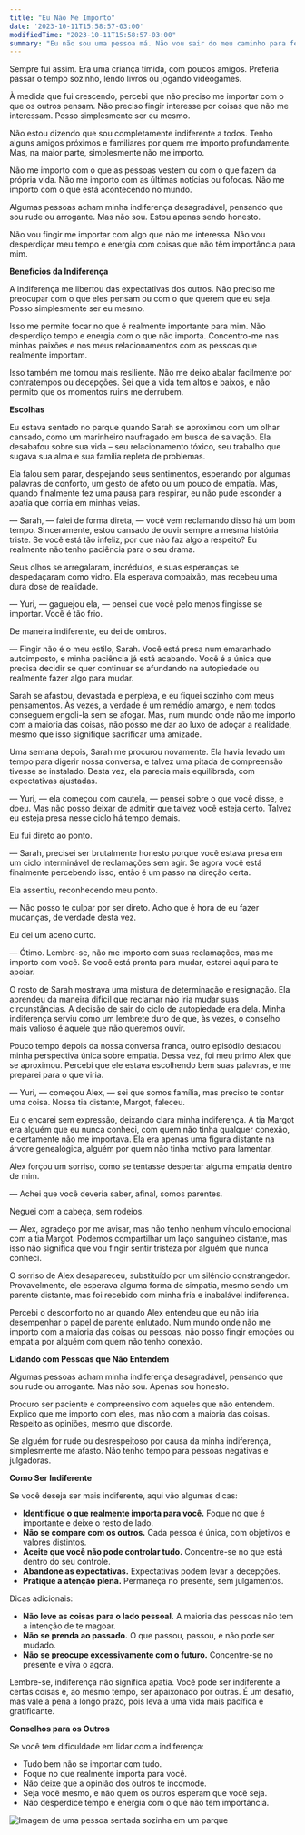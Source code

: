 ```yaml
---
title: "Eu Não Me Importo"
date: '2023-10-11T15:58:57-03:00'
modifiedTime: "2023-10-11T15:58:57-03:00"
summary: "Eu não sou uma pessoa má. Não vou sair do meu caminho para ferir os sentimentos dos outros. Mas também não me importo com a maioria das pessoas ou com a maioria das coisas que não têm a ver comigo."
---
```


Sempre fui assim. Era uma criança tímida, com poucos amigos. Preferia passar o tempo sozinho, lendo livros ou jogando videogames.

À medida que fui crescendo, percebi que não preciso me importar com o que os outros pensam. Não preciso fingir interesse por coisas que não me interessam. Posso simplesmente ser eu mesmo.

Não estou dizendo que sou completamente indiferente a todos. Tenho alguns amigos próximos e familiares por quem me importo profundamente. Mas, na maior parte, simplesmente não me importo.

Não me importo com o que as pessoas vestem ou com o que fazem da própria vida. Não me importo com as últimas notícias ou fofocas. Não me importo com o que está acontecendo no mundo.

Algumas pessoas acham minha indiferença desagradável, pensando que sou rude ou arrogante. Mas não sou. Estou apenas sendo honesto.

Não vou fingir me importar com algo que não me interessa. Não vou desperdiçar meu tempo e energia com coisas que não têm importância para mim.

**Benefícios da Indiferença**

A indiferença me libertou das expectativas dos outros. Não preciso me preocupar com o que eles pensam ou com o que querem que eu seja. Posso simplesmente ser eu mesmo.

Isso me permite focar no que é realmente importante para mim. Não desperdiço tempo e energia com o que não importa. Concentro-me nas minhas paixões e nos meus relacionamentos com as pessoas que realmente importam.

Isso também me tornou mais resiliente. Não me deixo abalar facilmente por contratempos ou decepções. Sei que a vida tem altos e baixos, e não permito que os momentos ruins me derrubem.

**Escolhas**

Eu estava sentado no parque quando Sarah se aproximou com um olhar cansado, como um marinheiro naufragado em busca de salvação. Ela desabafou sobre sua vida – seu relacionamento tóxico, seu trabalho que sugava sua alma e sua família repleta de problemas.

Ela falou sem parar, despejando seus sentimentos, esperando por algumas palavras de conforto, um gesto de afeto ou um pouco de empatia. Mas, quando finalmente fez uma pausa para respirar, eu não pude esconder a apatia que corria em minhas veias.

— Sarah, — falei de forma direta, — você vem reclamando disso há um bom tempo. Sinceramente, estou cansado de ouvir sempre a mesma história triste. Se você está tão infeliz, por que não faz algo a respeito? Eu realmente não tenho paciência para o seu drama.

Seus olhos se arregalaram, incrédulos, e suas esperanças se despedaçaram como vidro. Ela esperava compaixão, mas recebeu uma dura dose de realidade.

— Yuri, — gaguejou ela, — pensei que você pelo menos fingisse se importar. Você é tão frio.

De maneira indiferente, eu dei de ombros.

— Fingir não é o meu estilo, Sarah. Você está presa num emaranhado autoimposto, e minha paciência já está acabando. Você é a única que precisa decidir se quer continuar se afundando na autopiedade ou realmente fazer algo para mudar.

Sarah se afastou, devastada e perplexa, e eu fiquei sozinho com meus pensamentos. Às vezes, a verdade é um remédio amargo, e nem todos conseguem engoli-la sem se afogar. Mas, num mundo onde não me importo com a maioria das coisas, não posso me dar ao luxo de adoçar a realidade, mesmo que isso signifique sacrificar uma amizade.

Uma semana depois, Sarah me procurou novamente. Ela havia levado um tempo para digerir nossa conversa, e talvez uma pitada de compreensão tivesse se instalado. Desta vez, ela parecia mais equilibrada, com expectativas ajustadas.

— Yuri, — ela começou com cautela, — pensei sobre o que você disse, e doeu. Mas não posso deixar de admitir que talvez você esteja certo. Talvez eu esteja presa nesse ciclo há tempo demais.

Eu fui direto ao ponto.

— Sarah, precisei ser brutalmente honesto porque você estava presa em um ciclo interminável de reclamações sem agir. Se agora você está finalmente percebendo isso, então é um passo na direção certa.

Ela assentiu, reconhecendo meu ponto.

— Não posso te culpar por ser direto. Acho que é hora de eu fazer mudanças, de verdade desta vez.

Eu dei um aceno curto.

— Ótimo. Lembre-se, não me importo com suas reclamações, mas me importo com você. Se você está pronta para mudar, estarei aqui para te apoiar.

O rosto de Sarah mostrava uma mistura de determinação e resignação. Ela aprendeu da maneira difícil que reclamar não iria mudar suas circunstâncias. A decisão de sair do ciclo de autopiedade era dela. Minha indiferença serviu como um lembrete duro de que, às vezes, o conselho mais valioso é aquele que não queremos ouvir.

Pouco tempo depois da nossa conversa franca, outro episódio destacou minha perspectiva única sobre empatia. Dessa vez, foi meu primo Alex que se aproximou. Percebi que ele estava escolhendo bem suas palavras, e me preparei para o que viria.

— Yuri, — começou Alex, — sei que somos família, mas preciso te contar uma coisa. Nossa tia distante, Margot, faleceu.

Eu o encarei sem expressão, deixando clara minha indiferença. A tia Margot era alguém que eu nunca conheci, com quem não tinha qualquer conexão, e certamente não me importava. Ela era apenas uma figura distante na árvore genealógica, alguém por quem não tinha motivo para lamentar.

Alex forçou um sorriso, como se tentasse despertar alguma empatia dentro de mim.

— Achei que você deveria saber, afinal, somos parentes.

Neguei com a cabeça, sem rodeios.

— Alex, agradeço por me avisar, mas não tenho nenhum vínculo emocional com a tia Margot. Podemos compartilhar um laço sanguíneo distante, mas isso não significa que vou fingir sentir tristeza por alguém que nunca conheci.

O sorriso de Alex desapareceu, substituído por um silêncio constrangedor. Provavelmente, ele esperava alguma forma de simpatia, mesmo sendo um parente distante, mas foi recebido com minha fria e inabalável indiferença.

Percebi o desconforto no ar quando Alex entendeu que eu não iria desempenhar o papel de parente enlutado. Num mundo onde não me importo com a maioria das coisas ou pessoas, não posso fingir emoções ou empatia por alguém com quem não tenho conexão.

**Lidando com Pessoas que Não Entendem**

Algumas pessoas acham minha indiferença desagradável, pensando que sou rude ou arrogante. Mas não sou. Apenas sou honesto.

Procuro ser paciente e compreensivo com aqueles que não entendem. Explico que me importo com eles, mas não com a maioria das coisas. Respeito as opiniões, mesmo que discorde.

Se alguém for rude ou desrespeitoso por causa da minha indiferença, simplesmente me afasto. Não tenho tempo para pessoas negativas e julgadoras.

**Como Ser Indiferente**

Se você deseja ser mais indiferente, aqui vão algumas dicas:

- **Identifique o que realmente importa para você.** Foque no que é importante e deixe o resto de lado.
- **Não se compare com os outros.** Cada pessoa é única, com objetivos e valores distintos.
- **Aceite que você não pode controlar tudo.** Concentre-se no que está dentro do seu controle.
- **Abandone as expectativas.** Expectativas podem levar a decepções.
- **Pratique a atenção plena.** Permaneça no presente, sem julgamentos.

Dicas adicionais:

- **Não leve as coisas para o lado pessoal.** A maioria das pessoas não tem a intenção de te magoar.
- **Não se prenda ao passado.** O que passou, passou, e não pode ser mudado.
- **Não se preocupe excessivamente com o futuro.** Concentre-se no presente e viva o agora.

Lembre-se, indiferença não significa apatia. Você pode ser indiferente a certas coisas e, ao mesmo tempo, ser apaixonado por outras. É um desafio, mas vale a pena a longo prazo, pois leva a uma vida mais pacífica e gratificante.

**Conselhos para os Outros**

Se você tem dificuldade em lidar com a indiferença:

- Tudo bem não se importar com tudo.
- Foque no que realmente importa para você.
- Não deixe que a opinião dos outros te incomode.
- Seja você mesmo, e não quem os outros esperam que você seja.
- Não desperdice tempo e energia com o que não tem importância.

![Imagem de uma pessoa sentada sozinha em um parque](https://yuricunha.com/static/images/blog/i-dont-care/lonely-in-park.jpg)
